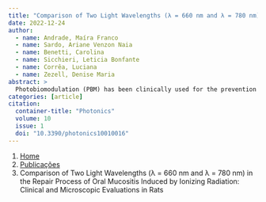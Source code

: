 ```yaml
---
title: "Comparison of Two Light Wavelengths (λ = 660 nm and λ = 780 nm) in the Repair Process of Oral Mucositis Induced by Ionizing Radiation: Clinical and Microscopic Evaluations in Rats"
date: 2022-12-24
author:
  - name: Andrade, Maíra Franco
  - name: Sardo, Ariane Venzon Naia
  - name: Benetti, Carolina
  - name: Sicchieri, Leticia Bonfante
  - name: Corrêa, Luciana
  - name: Zezell, Denise Maria
abstract: > 
  Photobiomodulation (PBM) has been clinically used for the prevention and treatment of oral mucositis (OM). The effect of red and near-infrared wavelengths on OM repair is still misunderstood. The aim of this study was to compare the clinical effect and tissue changes caused by 660 nm and 780 nm exposure in an experimental model of OM. Rats were submitted to gamma irradiation for induction of OM lesions and treated with 660 nm or 780 nm lasers with the same dosimetry parameters (30 mW, 7.5 J/cm2, 10 s, spot size = 0.04 mm, irradiation every two days). Clinical assessment of OM severity and histopathological analyses was performed after 8, 14, and 20 days of the ionizing radiation. OM severity was reduced in the PBM groups, especially when the red laser was used. The histopathological pattern was similar between the PBM groups, showing advanced re-epithelization and more pronounced angiogenesis and collagen deposition compared to the control. The 660 nm group showed a greater collagen matrix area than the 780 nm group at 14 days. In conclusion, PBM at 660 nm and 780 nm improved the repair of ionizing radiation-induced OM. Both wavelengths activated the angiogenesis and collagen deposition, but these tissue effects were more pronounced when 660 nm was used.
categories: [article]
citation: 
  container-title: "Photonics"
  volume: 10
  issue: 1
  doi: "10.3390/photonics10010016"
---
```


```{=html}
<nav aria-label="breadcrumb">
  <ol class="breadcrumb">
    <li class="breadcrumb-item"><a href="../../index.html">Home</a></li>
    <li class="breadcrumb-item"><a href="../index.html">Publicações</a></li>
    <li class="breadcrumb-item active" aria-current="page">Comparison of Two Light Wavelengths (λ = 660 nm and λ = 780 nm) in the Repair Process of Oral Mucositis Induced by Ionizing Radiation: Clinical and Microscopic Evaluations in Rats</li>
  </ol>
</nav>
```
